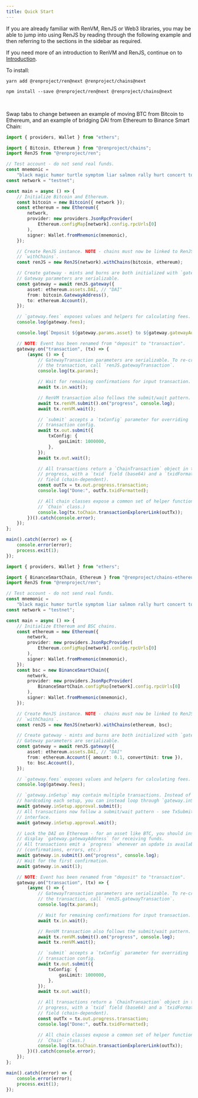 ```yaml
---
title: Quick Start
---
```



<DocTag type={DocType.Reference} />

If you are already familiar with RenVM, RenJS or Web3 libraries, you may be able to jump into using RenJS by reading through the following example and then referring to the sections in the sidebar as required.

If you need more of an introduction to RenVM and RenJS, continue on to [Introduction](./introduction).

To install:

<Tabs>
  <TabItem value="yarn">

```shell
yarn add @renproject/ren@next @renproject/chains@next
```

  </TabItem>
  <TabItem value="npm">

```shell
npm install --save @renproject/ren@next @renproject/chains@next
```

  </TabItem>
</Tabs>

<br />

Swap tabs to change between an example of moving BTC from Bitcoin to Ethereum, and an example of bridging DAI from Ethereum to Binance Smart Chain:

<Tabs>
  <TabItem value="BTC to Ethereum">

```ts
import { providers, Wallet } from "ethers";

import { Bitcoin, Ethereum } from "@renproject/chains";
import RenJS from "@renproject/ren";

// Test account - do not send real funds.
const mnemonic =
    "black magic humor turtle symptom liar salmon rally hurt concert tower run";
const network = "testnet";

const main = async () => {
    // Initialize Bitcoin and Ethereum.
    const bitcoin = new Bitcoin({ network });
    const ethereum = new Ethereum({
        network,
        provider: new providers.JsonRpcProvider(
            Ethereum.configMap[network].config.rpcUrls[0]
        ),
        signer: Wallet.fromMnemonic(mnemonic),
    });

    // Create RenJS instance. NOTE - chains must now be linked to RenJS using
    // `withChains`.
    const renJS = new RenJS(network).withChains(bitcoin, ethereum);

    // Create gateway - mints and burns are both initialized with `gateway`.
    // Gateway parameters are serializable.
    const gateway = await renJS.gateway({
        asset: ethereum.assets.DAI, // "DAI"
        from: bitcoin.GatewayAddress(),
        to: ethereum.Account(),
    });

    // `gateway.fees` exposes values and helpers for calculating fees.
    console.log(gateway.fees);

    console.log(`Deposit ${gateway.params.asset} to ${gateway.gatewayAddress}`);

    // NOTE: Event has been renamed from "deposit" to "transaction".
    gateway.on("transaction", (tx) => {
        (async () => {
            // GatewayTransaction parameters are serializable. To re-create
            // the transaction, call `renJS.gatewayTransaction`.
            console.log(tx.params);

            // Wait for remaining confirmations for input transaction.
            await tx.in.wait();

            // RenVM transaction also follows the submit/wait pattern.
            await tx.renVM.submit().on("progress", console.log);
            await tx.renVM.wait();

            // `submit` accepts a `txConfig` parameter for overriding
            // transaction config.
            await tx.out.submit({
                txConfig: {
                    gasLimit: 1000000,
                },
            });
            await tx.out.wait();

            // All transactions return a `ChainTransaction` object in the
            // progress, with a `txid` field (base64) and a `txidFormatted`
            // field (chain-dependent).
            const outTx = tx.out.progress.transaction;
            console.log("Done:", outTx.txidFormatted);

            // All chain classes expose a common set of helper functions (see
            // `Chain` class.)
            console.log(tx.toChain.transactionExplorerLink(outTx));
        })().catch(console.error);
    });
};

main().catch((error) => {
    console.error(error);
    process.exit(1);
});
```

  </TabItem>
  <TabItem value="DAI to Binance Smart Chain">

```ts
import { providers, Wallet } from "ethers";

import { BinanceSmartChain, Ethereum } from "@renproject/chains-ethereum";
import RenJS from "@renproject/ren";

// Test account - do not send real funds.
const mnemonic =
    "black magic humor turtle symptom liar salmon rally hurt concert tower run";
const network = "testnet";

const main = async () => {
    // Initialize Ethereum and BSC chains.
    const ethereum = new Ethereum({
        network,
        provider: new providers.JsonRpcProvider(
            Ethereum.configMap[network].config.rpcUrls[0]
        ),
        signer: Wallet.fromMnemonic(mnemonic),
    });
    const bsc = new BinanceSmartChain({
        network,
        provider: new providers.JsonRpcProvider(
            BinanceSmartChain.configMap[network].config.rpcUrls[0]
        ),
        signer: Wallet.fromMnemonic(mnemonic),
    });

    // Create RenJS instance. NOTE - chains must now be linked to RenJS using
    // `withChains`.
    const renJS = new RenJS(network).withChains(ethereum, bsc);

    // Create gateway - mints and burns are both initialized with `gateway`.
    // Gateway parameters are serializable.
    const gateway = await renJS.gateway({
        asset: ethereum.assets.DAI, // "DAI"
        from: ethereum.Account({ amount: 0.1, convertUnit: true }),
        to: bsc.Account(),
    });

    // `gateway.fees` exposes values and helpers for calculating fees.
    console.log(gateway.fees);

    // `gateway.inSetup` may contain multiple transactions. Instead of
    // hardcoding each setup, you can instead loop through `gateway.inSetup`.
    await gateway.inSetup.approval.submit();
    // All transactions now follow a submit/wait pattern - see TxSubmitter
    // interface.
    await gateway.inSetup.approval.wait();

    // Lock the DAI on Ethereum - for an asset like BTC, you should instead
    // display `gateway.gatewayAddress` for receiving funds.
    // All transactions emit a `progress` whenever an update is available
    // (confirmations, errors, etc.)
    await gateway.in.submit().on("progress", console.log);
    // Wait for the first confirmation.
    await gateway.in.wait(1);

    // NOTE: Event has been renamed from "deposit" to "transaction".
    gateway.on("transaction", (tx) => {
        (async () => {
            // GatewayTransaction parameters are serializable. To re-create
            // the transaction, call `renJS.gatewayTransaction`.
            console.log(tx.params);

            // Wait for remaining confirmations for input transaction.
            await tx.in.wait();

            // RenVM transaction also follows the submit/wait pattern.
            await tx.renVM.submit().on("progress", console.log);
            await tx.renVM.wait();

            // `submit` accepts a `txConfig` parameter for overriding
            // transaction config.
            await tx.out.submit({
                txConfig: {
                    gasLimit: 1000000,
                },
            });
            await tx.out.wait();

            // All transactions return a `ChainTransaction` object in the
            // progress, with a `txid` field (base64) and a `txidFormatted`
            // field (chain-dependent).
            const outTx = tx.out.progress.transaction;
            console.log("Done:", outTx.txidFormatted);

            // All chain classes expose a common set of helper functions (see
            // `Chain` class.)
            console.log(tx.toChain.transactionExplorerLink(outTx));
        })().catch(console.error);
    });
};

main().catch((error) => {
    console.error(error);
    process.exit(1);
});
```

  </TabItem>
</Tabs>

